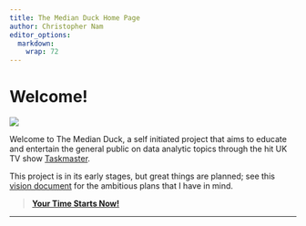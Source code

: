 ---
title: The Median Duck Home Page
author: Christopher Nam
editor_options: 
  markdown: 
    wrap: 72
---

# Welcome!

![](img/duck_tt.png)

Welcome to The Median Duck, a self initiated project that aims to
educate and entertain the general public on data analytic topics through
the hit UK TV show [Taskmaster](https://en.wikipedia.org/wiki/Taskmaster_(TV_series)).

This project is in its early stages, but great things are planned; see
this [vision document](vision) for the ambitious plans that I have in mind.

> [**Your Time Starts Now!**](tasks)

------------------------------------------------------------------------

